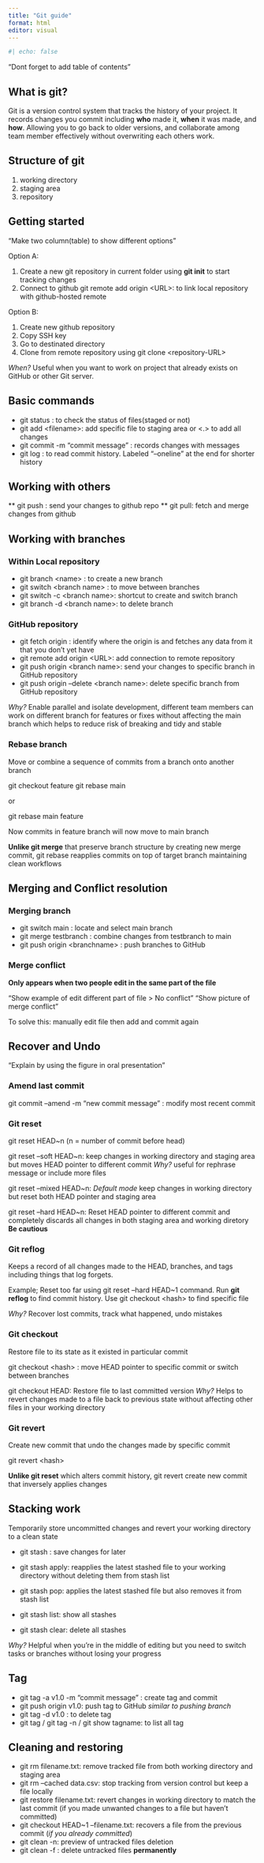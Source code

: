```yaml
---
title: "Git guide"
format: html
editor: visual
---
```


```r
#| echo: false
```

"Dont forget to add table of contents"

## What is git?

Git is a version control system that tracks the history of your project. It records changes you commit including **who** made it, **when** it was made, and **how**. Allowing you to go back to older versions, and collaborate among team member effectively without overwriting each others work.

## Structure of git

1.  working directory
2.  staging area
3.  repository

## Getting started

"Make two column(table) to show different options"

Option A:

1.  Create a new git repository in current folder using **git init** to start tracking changes
2.  Connect to github git remote add origin \<`URL`{=html}\>: to link local repository with github-hosted remote

Option B:

1.  Create new github repository
2.  Copy SSH key
3.  Go to destinated directory
4.  Clone from remote repository using git clone \<`repository-URL`{=html}\>

*When?* Useful when you want to work on project that already exists on GitHub or other Git server.

## Basic commands

-   git status : to check the status of files(staged or not)
-   git add \<`filename`{=html}\>: add specific file to staging area or \<.\> to add all changes
-   git commit -m "commit message" : records changes with messages
-   git log : to read commit history. Labeled "--oneline" at the end for shorter history

## Working with others

\*\* git push : send your changes to github repo \*\* git pull: fetch and merge changes from github

## Working with branches

### Within Local repository

-   git branch \<`name`{=html}\> : to create a new branch
-   git switch \<`branch name`{=html}\> : to move between branches
-   git switch -c \<`branch name`{=html}\>: shortcut to create and switch branch
-   git branch -d \<`branch name`{=html}\>: to delete branch

### GitHub repository

-   git fetch origin : identify where the origin is and fetches any data from it that you don’t yet have
-   git remote add origin \<`URL`{=html}\>: add connection to remote repository
-   git push origin \<`branch name`{=html}\>: send your changes to specific branch in GitHub repository
-   git push origin --delete \<`branch name`{=html}\>: delete specific branch from GitHub repository

*Why?* Enable parallel and isolate development, different team members can work on different branch for features or fixes without affecting the main branch which helps to reduce risk of breaking and tidy and stable

### Rebase branch

Move or combine a sequence of commits from a branch onto another branch

git checkout feature git rebase main

or

git rebase main feature

Now commits in feature branch will now move to main branch

**Unlike git merge** that preserve branch structure by creating new merge commit, git rebase reapplies commits on top of target branch maintaining clean workflows

## Merging and Conflict resolution

### Merging branch

-   git switch main : locate and select main branch
-   git merge testbranch : combine changes from testbranch to main
-   git push origin \<`branchname`{=html}\> : push branches to GitHub

### Merge conflict

**Only appears when two people edit in the same part of the file**

"Show example of edit different part of file \> No conflict" "Show picture of merge conflict"

To solve this: manually edit file then add and commit again

## Recover and Undo

"Explain by using the figure in oral presentation"

### Amend last commit

git commit --amend -m "new commit message" : modify most recent commit

### Git reset

git reset HEAD\~n (n = number of commit before head)

git reset --soft HEAD\~n: keep changes in working directory and staging area but moves HEAD pointer to different commit *Why?* useful for rephrase message or include more files

git reset --mixed HEAD\~n: *Default mode* keep changes in working directory but reset both HEAD pointer and staging area

git reset --hard HEAD\~n: Reset HEAD pointer to different commit and completely discards all changes in both staging area and working diretory **Be cautious**

### Git reflog

Keeps a record of all changes made to the HEAD, branches, and tags including things that log forgets.

Example; Reset too far using git reset --hard HEAD\~1 command. Run **git reflog** to find commit history. Use git checkout \<`hash`{=html}\> to find specific file

*Why?* Recover lost commits, track what happened, undo mistakes

### Git checkout

Restore file to its state as it existed in particular commit

git checkout \<`hash`{=html}\> : move HEAD pointer to specific commit or switch between branches

git checkout HEAD: Restore file to last committed version *Why?* Helps to revert changes made to a file back to previous state without affecting other files in your working directory

### Git revert

Create new commit that undo the changes made by specific commit

git revert \<`hash`{=html}\>

**Unlike git reset** which alters commit history, git revert create new commit that inversely applies changes

## Stacking work

Temporarily store uncommitted changes and revert your working directory to a clean state

-   git stash : save changes for later

-   git stash apply: reapplies the latest stashed file to your working directory without deleting them from stash list

-   git stash pop: applies the latest stashed file but also removes it from stash list

-   git stash list: show all stashes

-   git stash clear: delete all stashes

*Why?* Helpful when you're in the middle of editing but you need to switch tasks or branches without losing your progress

## Tag

-   git tag -a v1.0 -m "commit message" : create tag and commit
-   git push origin v1.0: push tag to GitHub *similar to pushing branch*
-   git tag -d v1.0 : to delete tag
-   git tag / git tag -n / git show tagname: to list all tag

## Cleaning and restoring

-   git rm filename.txt: remove tracked file from both working directory and staging area
-   git rm --cached data.csv: stop tracking from version control but keep a file locally
-   git restore filename.txt: revert changes in working directory to match the last commit (if you made unwanted changes to a file but haven't committed)
-   git checkout HEAD\~1 --filename.txt: recovers a file from the previous commit (*if you already committed*)
-   git clean -n: preview of untracked files deletion
-   git clean -f : delete untracked files **permanently**
